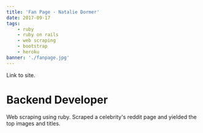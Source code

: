 ```yaml
---
title: 'Fan Page - Natalie Dormer'
date: 2017-09-17
tags:
    - ruby
    - ruby on rails
    - web scraping
    - bootstrap
    - heroku
banner: './fanpage.jpg'
---
```



<Link to="https://learn-rails-by-daniel-kehoe.herokuapp.com" target="_blank" rel="noopener noreferrer">
    Link to site.
</Link>

<h1>Backend Developer</h1>

Web scraping using ruby.
Scraped a celebrity's reddit page and yielded the top images and titles.
